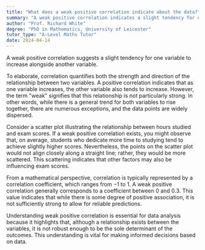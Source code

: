 ```yaml
---
title: "What does a weak positive correlation indicate about the data?"
summary: "A weak positive correlation indicates a slight tendency for one variable to increase as the other variable increases."
author: "Prof. Richard White"
degree: "PhD in Mathematics, University of Leicester"
tutor_type: "A-Level Maths Tutor"
date: 2024-04-14
---
```


A weak positive correlation suggests a slight tendency for one variable to increase alongside another variable.

To elaborate, correlation quantifies both the strength and direction of the relationship between two variables. A positive correlation indicates that as one variable increases, the other variable also tends to increase. However, the term "weak" signifies that this relationship is not particularly strong. In other words, while there is a general trend for both variables to rise together, there are numerous exceptions, and the data points are widely dispersed.

Consider a scatter plot illustrating the relationship between hours studied and exam scores. If a weak positive correlation exists, you might observe that, on average, students who dedicate more time to studying tend to achieve slightly higher scores. Nevertheless, the points on the scatter plot would not align closely along a straight line; rather, they would be more scattered. This scattering indicates that other factors may also be influencing exam scores.

From a mathematical perspective, correlation is typically represented by a correlation coefficient, which ranges from $-1$ to $1$. A weak positive correlation generally corresponds to a coefficient between $0$ and $0.3$. This value indicates that while there is some degree of positive association, it is not sufficiently strong to allow for reliable predictions.

Understanding weak positive correlation is essential for data analysis because it highlights that, although a relationship exists between the variables, it is not robust enough to be the sole determinant of the outcomes. This understanding is vital for making informed decisions based on data.
    